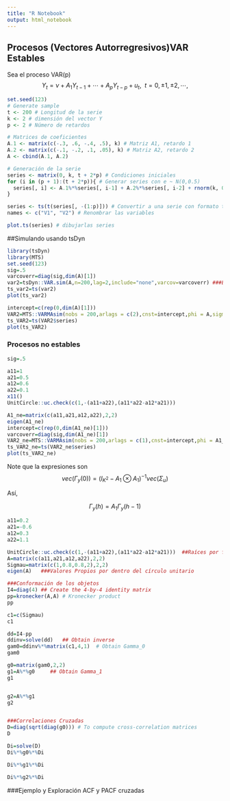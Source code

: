 ```yaml
---
title: "R Notebook"
output: html_notebook
---
```


## Procesos (Vectores Autorregresivos)VAR Estables

Sea el proceso VAR(p)
		$${Y}_t={\nu}+A_1 {Y}_{t-1} +\cdots+A_p {Y}_{t-p}+u_t, \  \  t=0,\pm1,\pm2,\cdots,$$
```r
set.seed(123) 
# Generate sample
t <- 200 # Longitud de la serie
k <- 2 # dimensión del vector Y
p <- 2 # Número de retardos

# Matrices de coeficientes
A.1 <- matrix(c(-.3, .6, -.4, .5), k) # Matriz A1, retardo 1
A.2 <- matrix(c(-.1, -.2, .1, .05), k) # Matriz A2, retardo 2
A <- cbind(A.1, A.2) 

# Generación de la serie
series <- matrix(0, k, t + 2*p) # Condiciones iniciales
for (i in (p + 1):(t + 2*p)){ # Generar series con e ~ N(0,0.5)
  series[, i] <- A.1%*%series[, i-1] + A.2%*%series[, i-2] + rnorm(k, 0, .5)
}

series <- ts(t(series[, -(1:p)])) # Convertir a una serie con formato ts
names <- c("V1", "V2") # Renombrar las variables

plot.ts(series) # dibujarlas series
```

##Simulando usando tsDyn

```r
library(tsDyn)
library(MTS)
set.seed(123) 
sig=.5
varcoverr=diag(sig,dim(A)[1])
var2=tsDyn::VAR.sim(A,n=200,lag=2,include="none",varcov=varcoverr) ###El vector de coeficientes debe ser parte de la matriz de coeficientes.
ts_var2=ts(var2)
plot(ts_var2)

```

```r

intercept=c(rep(0,dim(A)[1]))
VAR2=MTS::VARMAsim(nobs = 200,arlags = c(2),cnst=intercept,phi = A,sigma=varcoverr)
ts_VAR2=ts(VAR2$series)
plot(ts_VAR2)

```
### Procesos no estables


```r
sig=.5

a11=1
a21=0.5
a12=0.6
a22=0.1
x11()
UnitCircle::uc.check(c(1,-(a11+a22),(a11*a22-a12*a21)))

A1_ne=matrix(c(a11,a21,a12,a22),2,2)
eigen(A1_ne)
intercept=c(rep(0,dim(A1_ne)[1]))
varcoverr=diag(sig,dim(A1_ne)[1])
VAR2_ne=MTS::VARMAsim(nobs = 200,arlags = c(1),cnst=intercept,phi = A1_ne,sigma=varcoverr)
ts_VAR2_ne=ts(VAR2_ne$series)
plot(ts_VAR2_ne)

```
Note que la expresiones son 
$$vec(\Gamma_y(0))=(I_{K^2}-A_1\otimes A_1)^{-1}vec(\Sigma_u)$$

Así,

$$\Gamma_y(h)=A_1\Gamma_y(h-1)$$

```r
a11=0.2
a21=-0.6
a12=0.3
a22=1.1

UnitCircle::uc.check(c(1,-(a11+a22),(a11*a22-a12*a21)))  ##Raíces por fuera del círculo Unitario
A=matrix(c(a11,a21,a12,a22),2,2)
Sigmau=matrix(c(1,0.8,0.8,2),2,2)
eigen(A)   ###Valores Propios por dentro del círculo unitario

###Conformación de los objetos
I4=diag(4) ## Create the 4-by-4 identity matrix
pp=kronecker(A,A) # Kronecker product
pp

c1=c(Sigmau)
c1

dd=I4-pp
ddinv=solve(dd)   ## Obtain inverse
gam0=ddinv%*%matrix(c1,4,1)  # Obtain Gamma_0
gam0

g0=matrix(gam0,2,2)
g1=A%*%g0     ## Obtain Gamma_1
g1


g2=A%*%g1
g2


###Correlaciones Cruzadas
D=diag(sqrt(diag(g0))) # To compute cross-correlation matrices
D

Di=solve(D)
Di%*%g0%*%Di

Di%*%g1%*%Di

Di%*%g2%*%Di
```



###Ejemplo y Exploración ACF y PACF cruzadas



